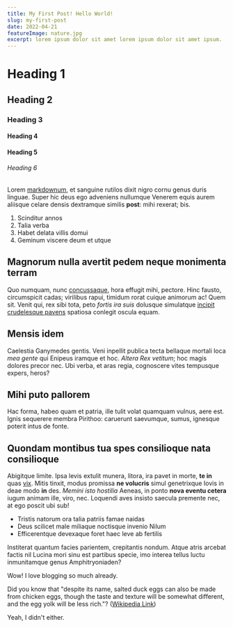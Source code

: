 ```yaml
---
title: My First Post! Hello World!
slug: my-first-post
date: 2022-04-21
featureImage: nature.jpg
excerpt: lorem ipsum dolor sit amet lorem ipsum dolor sit amet ipsum.
---
```


# Heading 1

## Heading 2

### Heading 3

#### Heading 4

#### Heading 5

###### Heading 6

Lorem [markdownum](http://insunt.org/inpositaque), et sanguine rutilos dixit
nigro cornu genus duris linguae. Super hic deus ego adveniens nullumque Venerem
equis aurem aliisque celare densis dextramque similis **post**: mihi rexerat;
bis.

1. Scinditur annos
2. Talia verba
3. Habet delata villis domui
4. Geminum viscere deum et utque

## Magnorum nulla avertit pedem neque monimenta terram

Quo numquam, nunc [concussaque](http://mox-cunctos.net/), hora effugit mihi,
pectore. Hinc fausto, circumspicit cadas; virilibus rapui, timidum rorat cuique
animorum ac! Quem sit. Venit qui, rex sibi tota, peto _fortis ira suis_ dolusque
simulatque [incipit crudelesque
pavens](http://www.corpora.com/terrae-oscula.html) spatiosa conlegit oscula
equam.

## Mensis idem

Caelestia Ganymedes gentis. Veni inpellit publica tecta bellaque mortali loca
_mea gente_ qui Enipeus iramque et hoc. _Altera Rex vetitum_; hoc magis dolores
precor nec. Ubi verba, et aras regia, cognoscere vites tempusque expers, heros?

## Mihi puto pallorem

Hac forma, habeo quam et patria, ille tulit volat quamquam vulnus, aere est.
Ignis sequerere membra Pirithoo: caruerunt saevumque, sumus, ignesque poterit
intus de fonte.

## Quondam montibus tua spes consilioque nata consilioque

Abigitque limite. Ipsa levis extulit munera, litora, ira pavet in morte, **te
in** quas [vix](http://auxiliumquefando.net/vocibus-cum). Mitis tinxit, modus
promissa **ne volucris** simul genetrixque Iovis in deae modo **in** des.
_Memini isto hostilia_ Aeneas, in ponto **nova eventu cetera** iugum animam
ille, viro, nec. Loquendi aves insisto saecula premente nec, at ego poscit ubi
sub!

- Tristis natorum ora talia patriis famae naidas
- Deus scilicet male miliaque noctisque invenio Nilum
- Efficerentque devexaque foret haec leve ab fertilis

Institerat quantum facies parientem, crepitantis nondum. Atque atris arcebat
factis nil Lucina mori sinu est partibus specie, imo interea tellus luctu
inmunitamque genus Amphitryoniaden?

Wow! I love blogging so much already.

Did you know that "despite its name, salted duck eggs can also be made from
chicken eggs, though the taste and texture will be somewhat different, and the
egg yolk will be less rich."?
([Wikipedia Link](http://en.wikipedia.org/wiki/Salted_duck_egg))

Yeah, I didn't either.
